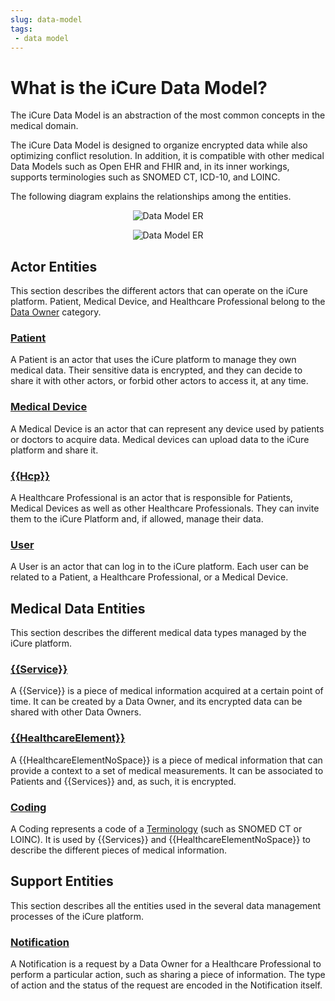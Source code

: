 ```yaml
---
slug: data-model
tags:
 - data model
---
```

# What is the iCure Data Model?

The iCure Data Model is an abstraction of the most common concepts in the medical domain.

The iCure Data Model is designed to organize encrypted data while also optimizing conflict resolution.
In addition, it is compatible with other medical Data Models such as Open EHR and FHIR and, in its inner workings, supports
terminologies such as SNOMED CT, ICD-10, and LOINC.

The following diagram explains the relationships among the entities.

<center>

![Data Model ER](./data-model/assets/data_flow_model_dark.svg#dark)

![Data Model ER](./data-model/assets/data_flow_model_light.svg#light)
</center>

## Actor Entities
This section describes the different actors that can operate on the iCure platform.
Patient, Medical Device, and Healthcare Professional belong to the [Data Owner](/{{sdk}}/glossary#data-owner) category.

### [Patient](/{{sdk}}/explanations/data-model/patient)
A Patient is an actor that uses the iCure platform to manage they own medical data.
Their sensitive data is encrypted, and they can decide to share it with other actors, or forbid other actors to access it, at any time.

### [Medical Device](/{{sdk}}/explanations/data-model/medical-device)
A Medical Device is an actor that can represent any device used by patients or doctors to acquire data.
Medical devices can upload data to the iCure platform and share it.

### [{{Hcp}}](/{{sdk}}/explanations/data-model/healthcare-professional)
A Healthcare Professional is an actor that is responsible for Patients, Medical Devices as well as other Healthcare Professionals.
They can invite them to the iCure Platform and, if allowed, manage their data.

### [User](/{{sdk}}/explanations/data-model/user)
A User is an actor that can log in to the iCure platform.
Each user can be related to a Patient, a Healthcare Professional, or a Medical Device.

## Medical Data Entities
This section describes the different medical data types managed by the iCure platform.

### [{{Service}}](/{{sdk}}/explanations/data-model/service)
A {{Service}} is a piece of medical information acquired at a certain point of time.
It can be created by a Data Owner, and its encrypted data can be shared with other Data Owners.

### [{{HealthcareElement}}](/{{sdk}}/explanations/data-model/healthcare-element)
A {{HealthcareElementNoSpace}} is a piece of medical information that can provide a context to a set of medical measurements.
It can be associated to Patients and {{Services}} and, as such, it is encrypted.

### [Coding](/{{sdk}}/explanations/data-model/coding)
A Coding represents a code of a [Terminology](/{{sdk}}/glossary#terminologies) (such as SNOMED CT or LOINC).
It is used by {{Services}} and {{HealthcareElementNoSpace}} to describe the different pieces of medical information.

## Support Entities
This section describes all the entities used in the several data management processes of the iCure platform.

### [Notification](/{{sdk}}/explanations/data-model/notification)
A Notification is a request by a Data Owner for a Healthcare Professional to perform a particular action, such as sharing a piece of information.
The type of action and the status of the request are encoded in the Notification itself.
